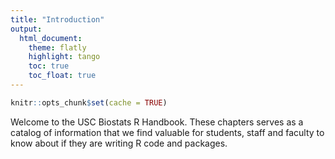 ```yaml
---
title: "Introduction"
output:
  html_document:
    theme: flatly
    highlight: tango
    toc: true
    toc_float: true
---
```


```r
knitr::opts_chunk$set(cache = TRUE)
```

Welcome to the USC Biostats R Handbook. These chapters serves as a catalog of information that we find valuable for students, staff and faculty to know about if they are writing R code and packages.
